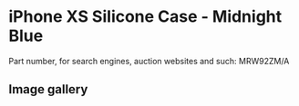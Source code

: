 
# iPhone XS Silicone Case - Midnight Blue

Part number, for search engines, auction websites and such: MRW92ZM/A

## Image gallery

<div style={{ width: '100%', maxWidth: '768px' }}>
<GalleryComponent
    images={[
      {
        original: "/everysource/MRW92.webp",
        thumbnail: "/everypreview/MRW92.webp",
      },
      {
        original: "/everysource/MRW92_AV1_GOLD.webp",
        thumbnail: "/everypreview/MRW92_AV1_GOLD.webp",
      },
      {
        original: "/everysource/MRW92_AV1_SILVER.webp",
        thumbnail: "/everypreview/MRW92_AV1_SILVER.webp",
      },
      {
        original: "/everysource/MRW92_AV1_SPACE_GRAY.webp",
        thumbnail: "/everypreview/MRW92_AV1_SPACE_GRAY.webp",
      },
      {
        original: "/everysource/MRW92_AV2.webp",
        thumbnail: "/everypreview/MRW92_AV2.webp",
      }
    ]}
  />
</div>